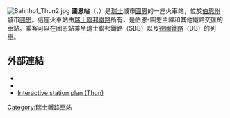 [[File:Bahnhof_Thun2.jpg|thumb]]
'''圖恩站'''（{{lang-de|Bahnhof Thun}}，{{lang-fr|Gare de Thoune}}）是[[瑞士|瑞士]]城市[[圖恩|圖恩]]的一座火車站，位於[[伯恩州|伯恩州]]城市[[圖恩|圖恩]]。這座火車站由[[瑞士聯邦鐵路|瑞士聯邦鐵路]]所有，是伯恩-圖恩主線和其他鐵路交匯的車站。乘客可以在圖恩站乘坐瑞士聯邦鐵路（SBB）以及[[德國鐵路|德國鐵路]]（DB）的列車。
==外部連結==
* {{Commonscat-inline|Thun railway station}}
* {{SBB web|7100|thun}}
*[http://plans.trafimage.ch/thun#?lang=en Interactive station plan (Thun)] {{Wayback|url=http://plans.trafimage.ch/thun#?lang=en |date=20180216204603 }}
[[Category:瑞士鐵路車站|Category:瑞士鐵路車站]]
